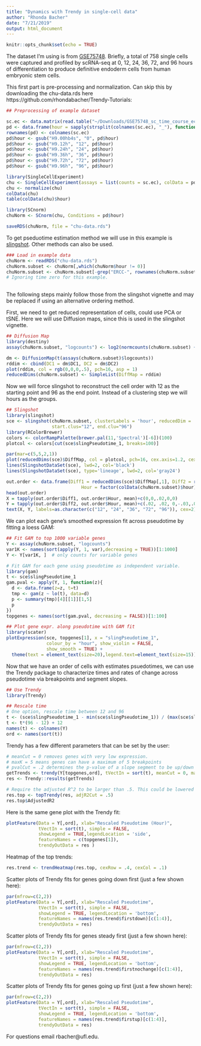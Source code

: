 ```yaml
---
title: "Dynamics with Trendy in single-cell data"
author: "Rhonda Bacher"
date: "7/21/2019"
output: html_document
---
```


```r
knitr::opts_chunk$set(echo = TRUE)
```


The dataset I'm using is from [GSE75748](https://www.ncbi.nlm.nih.gov/geo/query/acc.cgi?acc=GSE75748). Briefly, a total of 758 single cells were captured and profiled by scRNA-seq at 0, 12, 24, 36, 72, and 96 hours of differentiation to produce definitive endoderm cells from human embryonic stem cells.

This first part is pre-processing and normalization. Can skip this by downloading the chu-data.rds here https://github.com/rhondabacher/Trendy-Tutorials:

```r
## Preprocessing of example dataset

sc.ec <- data.matrix(read.table("~/Downloads/GSE75748_sc_time_course_ec.csv", sep=",", header=T, row.names=1, stringsAsFactors = FALSE))
pd <- data.frame(hour = sapply(strsplit(colnames(sc.ec), "_"), function(x) x[[1]]), stringsAsFactors = FALSE)
rownames(pd) <- colnames(sc.ec)
pd$hour <- gsub("H9.00hb4s", "0", pd$hour)
pd$hour <- gsub("H9.12h", "12", pd$hour)
pd$hour <- gsub("H9.24h", "24", pd$hour)
pd$hour <- gsub("H9.36h", "36", pd$hour)
pd$hour <- gsub("H9.72h", "72", pd$hour)
pd$hour <- gsub("H9.96h", "96", pd$hour)

library(SingleCellExperiment)
chu <- SingleCellExperiment(assays = list(counts = sc.ec), colData = pd)
chu <- normalize(chu)
colData(chu)
table(colData(chu)$hour)

library(SCnorm)
chuNorm <- SCnorm(chu, Conditions = pd$hour)

saveRDS(chuNorm, file = "chu-data.rds")

```


To get pseduotime estimation method we will use in this example is [slingshot](https://bioconductor.org/packages/release/bioc/html/slingshot.html). Other methods can also be used.

```r
### Load in example data
chuNorm <- readRDS("chu-data.rds")
chuNorm.subset <- chuNorm[,which(chuNorm$hour != 0)]
chuNorm.subset <- chuNorm.subset[-grep("ERCC-", rownames(chuNorm.subset)),]
# Ignoring time zero for this example.
 
```

The following steps mainly follow those from the slingshot vignette and may be replaced if using an alternative ordering method.

First, we need to get reduced representation of cells, could use PCA or tSNE. Here we will use Diffusion maps, since this is used in the slingshot vignette.

```r
## Diffusion Map
library(destiny)
assay(chuNorm.subset, "logcounts") <- log2(normcounts(chuNorm.subset) + 1)

dm <- DiffusionMap(t(assays(chuNorm.subset)$logcounts))
rddim <- cbind(DC1 = dm$DC1, DC2 = dm$DC2)
plot(rddim, col = rgb(0,0,0,.5), pch=16, asp = 1)
reducedDims(chuNorm.subset) <- SimpleList(DiffMap = rddim)
```

Now we will force slingshot to reconstruct the cell order with 12 as the starting point and 96 as the end point. Instead of a clustering step we will hours as the groups.
 
```r
## Slingshot
library(slingshot)
sce <- slingshot(chuNorm.subset, clusterLabels = 'hour', reducedDim = 'DiffMap',
                 start.clus="12", end.clu="96")
library(RColorBrewer)
colors <- colorRampPalette(brewer.pal(11,'Spectral')[-6])(100)
plotcol <- colors[cut(sce$slingPseudotime_1, breaks=100)]

par(mar=c(5,5,2,1))
plot(reducedDims(sce)$DiffMap, col = plotcol, pch=16, cex.axis=1.2, cex.lab=1.3)
lines(SlingshotDataSet(sce), lwd=2, col='black')
lines(SlingshotDataSet(sce), type='lineage', lwd=2, col='gray24')

out.order <- data.frame(Diff1 = reducedDims(sce)$DiffMap[,1], Diff2 = reducedDims(sce)$DiffMap[,2], 
                            Hour = factor(colData(chuNorm.subset)$hour))
head(out.order)
X = tapply(out.order$Diff1, out.order$Hour, mean)+c(0,0,.02,0,0)
Y = tapply(out.order$Diff2, out.order$Hour, mean)+c(.02, .02, 0,-.03,.02)
text(X, Y, labels=as.character(c("12", "24", "36", "72", "96")), cex=2)
```

We can plot each gene's smoothed expression fit across pseudotime by fitting a loess GAM:

```r
## Fit GAM to top 1000 variable genes
Y <- assay(chuNorm.subset, "logcounts")
var1K <- names(sort(apply(Y, 1, var),decreasing = TRUE))[1:1000]
Y <- Y[var1K, ]  # only counts for variable genes

# Fit GAM for each gene using pseudotime as independent variable.
library(gam)
t <- sce$slingPseudotime_1
gam.pval <- apply(Y, 1, function(z){
  d <- data.frame(z=z, t=t)
  tmp <- gam(z ~ lo(t), data=d)
  p <- summary(tmp)[4][[1]][1,5]
  p
})
topgenes <- names(sort(gam.pval, decreasing = FALSE))[1:100]

## Plot gene expr. along pseudotime with GAM fit
library(scater)
plotExpression(sce, topgenes[1], x = "slingPseudotime_1",
               colour_by = "hour", show_violin = FALSE,
               show_smooth = TRUE) +
  theme(text = element_text(size=20),legend.text=element_text(size=15))
```

Now that we have an order of cells with estimates psuedotimes, we can use the Trendy package to characterize times and rates of change across pseudotime via breakpoints and segment slopes.

```r
## Use Trendy
library(Trendy)

## Rescale time
# One option, rescale time between 12 and 96
t <- (sce$slingPseudotime_1 - min(sce$slingPseudotime_1)) / (max(sce$slingPseudotime_1) - min(sce$slingPseudotime_1))
t <- t*(96 - 12) + 12
names(t) <- colnames(Y)
ord <- names(sort(t))
```

Trendy has a few different parameters that can be set by the user:

```r
# meanCut = 0 removes genes with very low expression.
# maxK = 5 means genes can have a maximum of 5 breakpoints
# pvalCut = .2 determines the p-value of a slope segment to be up/down instead of flat/no-change.
getTrends <- trendy(Y[topgenes,ord], tVectIn = sort(t), meanCut = 0, maxK = 5, pvalCut = .2)
res <- Trendy::results(getTrends)

# Require the adjusted R^2 to be larger than .5. This could be lowered since sc data expression is much noisier.
res.top <- topTrendy(res, adjR2Cut = .5)
res.top$AdjustedR2
```

Here is the same gene plot with the Trendy fit:

```r
plotFeature(Data = Y[,ord], xlab="Rescaled Pseudotime (Hour)",
            tVectIn = sort(t), simple = FALSE,
            showLegend = TRUE,legendLocation = 'side',
            featureNames = c(topgenes[1]),
            trendyOutData = res )
```


Heatmap of the top trends:

```r
res.trend <- trendHeatmap(res.top, cexRow = .4, cexCol = .1)
```


Scatter plots of Trendy fits for genes going down first (just a few shown here):

```r
par(mfrow=c(2,2))
plotFeature(Data = Y[,ord], xlab="Rescaled Pseudotime",
            tVectIn = sort(t), simple = FALSE,
            showLegend = TRUE, legendLocation = 'bottom',
            featureNames = names(res.trend$firstdown)[c(1:4)],
            trendyOutData = res)
```

Scatter plots of Trendy fits for genes steady first (just a few shown here):

```r
par(mfrow=c(2,2))
plotFeature(Data = Y[,ord], xlab="Rescaled Pseudotime",
            tVectIn = sort(t), simple = FALSE,
            showLegend = TRUE, legendLocation = 'bottom',
            featureNames = names(res.trend$firstnochange)[c(1:4)],
            trendyOutData = res)
```

Scatter plots of Trendy fits for genes going up first (just a few shown here):

```r
par(mfrow=c(2,2))
plotFeature(Data = Y[,ord], xlab="Rescaled Pseudotime",
            tVectIn = sort(t), simple = FALSE,
            showLegend = TRUE, legendLocation = 'bottom',
            featureNames = names(res.trend$firstup)[c(1:4)],
            trendyOutData = res)
```


For questions email rbacher@ufl.edu.

